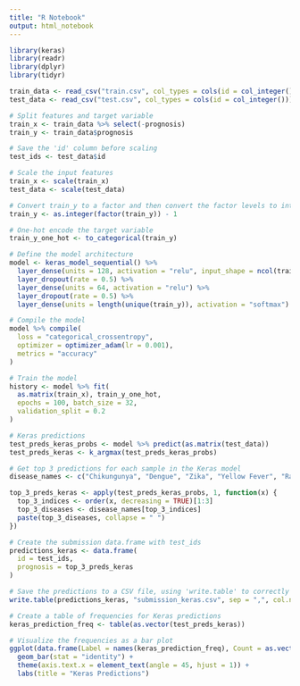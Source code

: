 ---
title: "R Notebook"
output: html_notebook
---

```{r}
library(keras)
library(readr)
library(dplyr)
library(tidyr)

train_data <- read_csv("train.csv", col_types = cols(id = col_integer(), prognosis = col_character()))
test_data <- read_csv("test.csv", col_types = cols(id = col_integer()))

# Split features and target variable
train_x <- train_data %>% select(-prognosis)
train_y <- train_data$prognosis

# Save the 'id' column before scaling
test_ids <- test_data$id

# Scale the input features
train_x <- scale(train_x)
test_data <- scale(test_data)

# Convert train_y to a factor and then convert the factor levels to integers
train_y <- as.integer(factor(train_y)) - 1

# One-hot encode the target variable
train_y_one_hot <- to_categorical(train_y)

# Define the model architecture
model <- keras_model_sequential() %>%
  layer_dense(units = 128, activation = "relu", input_shape = ncol(train_x)) %>%
  layer_dropout(rate = 0.5) %>%
  layer_dense(units = 64, activation = "relu") %>%
  layer_dropout(rate = 0.5) %>%
  layer_dense(units = length(unique(train_y)), activation = "softmax")

# Compile the model
model %>% compile(
  loss = "categorical_crossentropy",
  optimizer = optimizer_adam(lr = 0.001),
  metrics = "accuracy"
)

# Train the model
history <- model %>% fit(
  as.matrix(train_x), train_y_one_hot,
  epochs = 100, batch_size = 32,
  validation_split = 0.2
)

# Keras predictions
test_preds_keras_probs <- model %>% predict(as.matrix(test_data))
test_preds_keras <- k_argmax(test_preds_keras_probs)

# Get top 3 predictions for each sample in the Keras model
disease_names <- c("Chikungunya", "Dengue", "Zika", "Yellow Fever", "Raft Valley Fever", "West Nile Fever", "Malaria", "Tungiasis", "Japanese Encephalitis", "Plague", "Lyme Disease")

top_3_preds_keras <- apply(test_preds_keras_probs, 1, function(x) {
  top_3_indices <- order(x, decreasing = TRUE)[1:3]
  top_3_diseases <- disease_names[top_3_indices]
  paste(top_3_diseases, collapse = " ")
})

# Create the submission data.frame with test_ids
predictions_keras <- data.frame(
  id = test_ids,
  prognosis = top_3_preds_keras
)

# Save the predictions to a CSV file, using 'write.table' to correctly format the output
write.table(predictions_keras, "submission_keras.csv", sep = ",", col.names = TRUE, row.names = FALSE, quote = FALSE)


```

```{r}
# Create a table of frequencies for Keras predictions
keras_prediction_freq <- table(as.vector(test_preds_keras))

# Visualize the frequencies as a bar plot
ggplot(data.frame(Label = names(keras_prediction_freq), Count = as.vector(keras_prediction_freq)), aes(x = Label, y = Count)) +
  geom_bar(stat = "identity") +
  theme(axis.text.x = element_text(angle = 45, hjust = 1)) +
  labs(title = "Keras Predictions")

```

